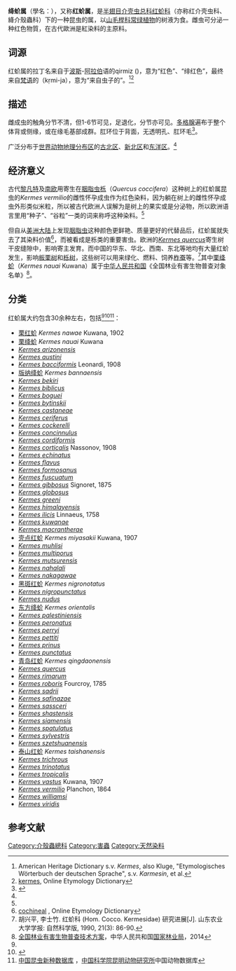 {{Automatic taxobox
 | image = Kermes echinatus Balachowsky mature reproductive females - ZooKeys-246-011-g002.jpeg
 | image_width = 250px
 | image_caption = ''[[Kermes_echinatus|Kermes echinatus]]''
 | taxon = Kermes
 | authority = {{le|Pierre André Latreille|Pierre André Latreille|Latreille}}, 1798
}}
'''绛蚧属'''（學名：''{{lang|la|Kermes}}''），又称'''红蚧属'''，是[[半翅目|半翅目]][[介壳虫总科|介壳虫总科]][[红蚧科|红蚧科]]（亦称红介壳虫科、絳介殼蟲科）下的一种昆虫的属，以[[山毛榉科|山毛榉科]][[常绿植物|常绿植物]]的树液为食。雌虫可分泌一种红色物質，在古代歐洲是紅染料的主原料。

==词源==
红蚧属的拉丁名'''''{{lang|la|Kermes}}'''''来自于[[波斯语|波斯]]-[[阿拉伯语|阿拉伯]]语的qirmiz ({{lang|ar|قرمز}})，意为“红色”、“绯红色”，最终来自[[梵语|梵语]]的{{lang|skt|कृमिज}}（kṛmi-ja），意为“来自虫子的”。<ref>American Heritage Dictionary s.v. ''Kermes'', also Kluge, "Etymologisches Wörterbuch der deutschen Sprache", s.v. ''Karmesin'', et al.</ref><ref name="kermes">[http://www.etymonline.com/index.php?term=kermes kermes], Online Etymology Dictionary</ref>

==描述==
雌成虫的触角分节不清，但1-6节可见，足退化，分节亦可见。[[多格腺|多格腺]]遍布于整个体背或侧缘，或在缘毛基部成群。肛环位于背面，无透明孔、肛环毛<ref name="hu1994">{{cite journal cn |author1=[[胡兴平|胡兴平]] |author2=[[李士竹|李士竹]] |title=中国红蚧科研究 (Ⅰ)── 分亚科的探讨及现代属检索表 |journal=[[山东农业大学学报|山东农业大学学报]] |date=1994-01 |language=zh-hans }}</ref>。

广泛分布于[[生物地理分布区|世界动物地理分布区]]的[[古北区|古北区]]、[[新北界|新北区]]和[[东洋区|东洋区]]。<ref name="hu1994" />

==经济意义==
古代[[黎凡特|黎凡特]]及[[南欧|南欧]]用寄生在[[胭脂虫栎|胭脂虫栎]]（''Quercus coccifera''）这种树上的红蚧属昆虫的''Kermes vermilio''的雌性怀孕成虫作为红色染料，因为躺在树上的雌性怀孕成虫外形类似米粒，所以被古代欧洲人误解为是树上的果实或是分泌物，所以欧洲语言里用“种子”、“谷粒”一类的词来称呼这种染料。<ref name="kermes" />

但自从[[美洲大陆|美洲大陆]]上发现[[胭脂虫|胭脂虫]]这种颜色更鲜艳、质量更好的代替品后，红蚧属就失去了其染料价值<ref name="cochineal">[http://www.etymonline.com/index.php?term=cochineal cochineal] {{Wayback|url=http://www.etymonline.com/index.php?term=cochineal |date=20160304200911 }}, Online Etymology Dictionary</ref>，而被看成是栎类的重要害虫。欧洲的''[[Kermes_quercus|Kermes quercus]]''寄生树干皮缝隙中，影响寄主发育。而中国的华东、华北、西南、东北等地均有大量红蚧发生，影响[[板栗树|板栗树]]和[[栎树|栎树]]，这些树可以用来绿化、燃料、饲养[[柞蚕|柞蚕]]等。<ref name="hu1990">胡兴平, 李士竹. 红蚧科 (Hom. Cocco. Kermesidae) 研究进展[J]. 山东农业大学学报: 自然科学版, 1990, 21(3): 86-90.</ref>其中[[栗绛蚧|栗绛蚧]]（''Kermes nauai'' Kuwana）属于[[中华人民共和国|中华人民共和国]]《全国林业有害生物普查对象名单》<ref>[http://www.hbsfzz.net.cn/ups/20140711115132.pdf 全国林业有害生物普查技术方案]，中华人民共和国[[国家林业局|国家林业局]]，2014</ref>。

==分类==
红蚧属大约包含30余种左右，包括<ref name="hu1990" /><ref name = "COL">{{cite web |url= http://www.catalogueoflife.org/annual-checklist/2011/search/all/key/kermes/match/1|title= Species 2000 & ITIS Catalogue of Life: 2011 Annual Checklist.|author= Bisby F.A., Roskov Y.R., Orrell T.M., Nicolson D., Paglinawan L.E., Bailly N., Kirk P.M., Bourgoin T., Baillargeon G., Ouvrard D. (red.)|year= 2011|publisher= Species 2000: Reading, UK.|accessdate= 24 september 2012}}</ref><ref>[http://www.zoology.csdb.cn 中国昆虫新种数据库] {{Wayback|url=http://www.zoology.csdb.cn/ |date=20200724120022 }}，[[中国科学院|中国科学院]][[昆明动物研究所|昆明动物研究所]]中国动物数据库</ref>：

*[[栗红蚧|栗红蚧]] ''Kermes nawae'' Kuwana, 1902
*[[栗绛蚧|栗绛蚧]] ''Kermes nauai'' Kuwana
* ''[[Kermes_arizonensis|Kermes arizonensis]]''
* ''[[Kermes_austini|Kermes austini]]''
* ''[[Kermes_bacciformis|Kermes bacciformis]]'' Leonardi, 1908
* [[版纳绛蚧|版纳绛蚧]] ''Kermes bannaensis''
* ''[[Kermes_bekiri|Kermes bekiri]]''
* ''[[Kermes_biblicus|Kermes biblicus]]''
* ''[[Kermes_boguei|Kermes boguei]]''
* ''[[Kermes_bytinskii|Kermes bytinskii]]''
* ''[[Kermes_castaneae|Kermes castaneae]]''
* ''[[Kermes_ceriferus|Kermes ceriferus]]''
* ''[[Kermes_cockerelli|Kermes cockerelli]]''
* ''[[Kermes_concinnulus|Kermes concinnulus]]''
* ''[[Kermes_cordiformis|Kermes cordiformis]]''
* ''[[Kermes_corticalis|Kermes corticalis]]'' Nassonov, 1908
* ''[[Kermes_echinatus|Kermes echinatus]]''
* ''[[Kermes_flavus|Kermes flavus]]''
* ''[[Kermes_formosanus|Kermes formosanus]]''
* ''[[Kermes_fuscuatum|Kermes fuscuatum]]''
* ''[[Kermes_gibbosus|Kermes gibbosus]]'' Signoret, 1875
* ''[[Kermes_globosus|Kermes globosus]]''
* ''[[Kermes_greeni|Kermes greeni]]''
* ''[[Kermes_himalayensis|Kermes himalayensis]]''
* ''[[Kermes_ilicis|Kermes ilicis]]'' Linnaeus, 1758
* ''[[Kermes_kuwanae|Kermes kuwanae]]''
* ''[[Kermes_macrantherae|Kermes macrantherae]]''
* [[壳点红蚧|壳点红蚧]] ''Kermes miyasakii'' Kuwana, 1907
* ''[[Kermes_muhlisi|Kermes muhlisi]]''
* ''[[Kermes_multiporus|Kermes multiporus]]''
* ''[[Kermes_mutsurensis|Kermes mutsurensis]]''
* ''[[Kermes_nahalali|Kermes nahalali]]''
* ''[[Kermes_nakagawae|Kermes nakagawae]]''
* [[黑斑红蚧|黑斑红蚧]] ''Kermes nigronotatus''
* ''[[Kermes_nigropunctatus|Kermes nigropunctatus]]''
* ''[[Kermes_nudus|Kermes nudus]]''
* [[东方绛蚧|东方绛蚧]] ''Kermes orientalis''
* ''[[Kermes_palestiniensis|Kermes palestiniensis]]''
* ''[[Kermes_peronatus|Kermes peronatus]]''
* ''[[Kermes_perryi|Kermes perryi]]''
* ''[[Kermes_pettiti|Kermes pettiti]]''
* ''[[Kermes_prinus|Kermes prinus]]''
* ''[[Kermes_punctatus|Kermes punctatus]]''
* [[青岛红蚧|青岛红蚧]] ''Kermes qingdaonensis''
* ''[[Kermes_quercus|Kermes quercus]]''
* ''[[Kermes_rimarum|Kermes rimarum]]''
* ''[[Kermes_roboris|Kermes roboris]]'' Fourcroy, 1785
* ''[[Kermes_sadrii|Kermes sadrii]]''
* ''[[Kermes_safinazae|Kermes safinazae]]''
* ''[[Kermes_sassceri|Kermes sassceri]]''
* ''[[Kermes_shastensis|Kermes shastensis]]''
* ''[[Kermes_siamensis|Kermes siamensis]]''
* ''[[Kermes_spatulatus|Kermes spatulatus]]''
* ''[[Kermes_sylvestris|Kermes sylvestris]]''
* ''[[Kermes_szetshuanensis|Kermes szetshuanensis]]''
* [[泰山红蚧|泰山红蚧]] ''Kermes taishanensis''
* ''[[Kermes_trichrous|Kermes trichrous]]''
* ''[[Kermes_trinotatus|Kermes trinotatus]]''
* ''[[Kermes_tropicalis|Kermes tropicalis]]''
* ''[[Kermes_vastus|Kermes vastus]]'' Kuwana, 1907
* ''[[Kermes_vermilio|Kermes vermilio]]'' Planchon, 1864
* ''[[Kermes_williamsi|Kermes williamsi]]''
* ''[[Kermes_viridis|Kermes viridis]]''

==参考文献==
{{reflist}}
{{Taxonbar|from=Q2383821}}

[[Category:介殼蟲總科|Category:介殼蟲總科]]
[[Category:害蟲|Category:害蟲]]
[[Category:天然染料|Category:天然染料]]